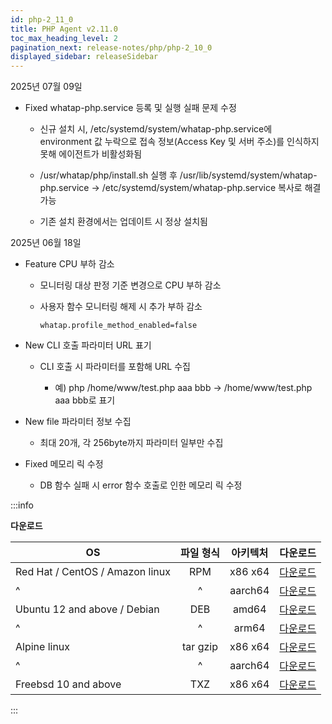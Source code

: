 ```yaml
---
id: php-2_11_0
title: PHP Agent v2.11.0
toc_max_heading_level: 2
pagination_next: release-notes/php/php-2_10_0
displayed_sidebar: releaseSidebar
---
```


2025년 07월 09일

- <Status priority='0'>Fixed</Status> whatap-php.service 등록 및 실행 실패 문제 수정

  - 신규 설치 시, /etc/systemd/system/whatap-php.service에 environment 값 누락으로 접속 정보(Access Key 및 서버 주소)를 인식하지 못해 에이전트가 비활성화됨

  - /usr/whatap/php/install.sh 실행 후 /usr/lib/systemd/system/whatap-php.service → /etc/systemd/system/whatap-php.service 복사로 해결 가능

  - 기존 설치 환경에서는 업데이트 시 정상 설치됨

2025년 06월 18일

- <Status priority='0'>Feature</Status> CPU 부하 감소

  - 모니터링 대상 판정 기준 변경으로 CPU 부하 감소

  - 사용자 함수 모니터링 해제 시 추가 부하 감소

    `whatap.profile_method_enabled=false`

- <Status priority='1'>New</Status> CLI 호출 파라미터 URL 표기

  - CLI 호출 시 파라미터를 포함해 URL 수집

    - 예) php /home/www/test.php aaa bbb
    → /home/www/test.php aaa bbb로 표기

- <Status priority='1'>New</Status> file 파라미터 정보 수집

  - 최대 20개, 각 256byte까지 파라미터 일부만 수집

- <Status priority='0'>Fixed</Status> 메모리 릭 수정

  - DB 함수 실패 시 error 함수 호출로 인한 메모리 릭 수정

:::info

**다운로드**

| OS | 파일 형식 | 아키텍처 | 다운로드 |
| - | :-: | :-: | :-: |
| Red Hat / CentOS / Amazon linux | RPM | x86 x64 | [다운로드](https://repo.whatap.io/centos/6/x86_64/whatap-php-2.11-0.x86_64.rpm) |
| \^ | \^ | aarch64 | [다운로드](https://repo.whatap.io/centos/7/aarch64/whatap-php-2.11-0.aarch64.rpm) |
| Ubuntu 12 and above / Debian | DEB | amd64 | [다운로드](https://repo.whatap.io/debian/unstable/whatap-php_2.11.0_amd64.deb) |
| \^ | \^ | arm64 | [다운로드](https://repo.whatap.io/debian/unstable/whatap-php_2.11.0_arm64.deb) |
| Alpine linux | tar gzip | x86 x64 | [다운로드](https://repo.whatap.io/alpine/x86_64/whatap-php-2.11.0.tar.gz) |
| \^ | \^ | aarch64 | [다운로드](https://repo.whatap.io/alpine/aarch64/whatap-php-2.11.0.tar.gz) |
| Freebsd 10 and above | TXZ | x86 x64 | [다운로드](https://repo.whatap.io/freebsd/10/whatap-php-2.11.0.txz) |

:::